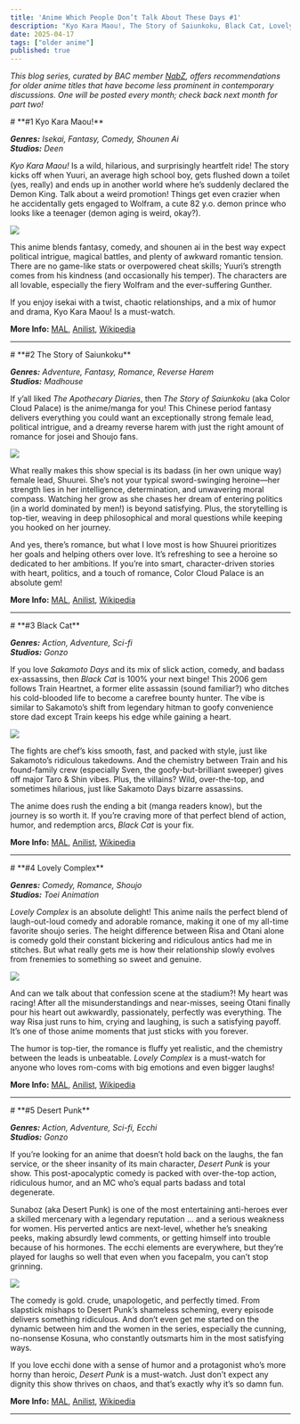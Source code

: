 ```yaml
---
title: 'Anime Which People Don’t Talk About These Days #1'
description: "Kyo Kara Maou!, The Story of Saiunkoku, Black Cat, Lovely Complex, Desert Punk"
date: 2025-04-17
tags: ["older anime"]
published: true
---
```


_This blog series, curated by BAC member <a href="https://myanimelist.net/profile/NabzDLuffy" target="_blank">NabZ</a>,
offers recommendations for older anime titles that have become less prominent in contemporary discussions. One will be posted every month; check back next month for part two!_

<div style={{marginBottom: '-10px', marginTop: '0px'}}>
  # **<span style={{'color': 'red'}}>#1</span> Kyo Kara Maou!** 
</div>

_**Genres:** Isekai, Fantasy, Comedy, Shounen Ai_ \
_**Studios:** Deen_ 

_Kyo Kara Maou!_ Is a wild, hilarious, and surprisingly heartfelt ride! The story kicks off when Yuuri, an average high school boy, gets flushed down a toilet (yes, really) and ends up in another world where he’s suddenly declared the Demon King. Talk about a weird promotion! Things get even crazier when he accidentally gets engaged to Wolfram, a cute 82 y.o. demon prince who looks like a teenager (demon aging is weird, okay?).

<div style={{marginBottom: '0px', marginTop: '0px', textAlign: 'center'}}>
  <img src="/images/blog/anime-which-people-dont-talk-about/01.webp" className="rounded-xl" style={{margin: '0 auto', display: 'block'}} />
</div>

This anime blends fantasy, comedy, and shounen ai in the best way expect political intrigue, magical battles, and plenty of awkward romantic tension. There are no game-like stats or overpowered cheat skills; Yuuri’s strength comes from his kindness (and occasionally his temper). The characters are all lovable, especially the fiery Wolfram and the ever-suffering Gunther.

If you enjoy isekai with a twist, chaotic relationships, and a mix of humor and drama, Kyo Kara Maou! Is a must-watch. 

**More Info:**
<a href="https://myanimelist.net/anime/251/Kyou_kara_Maou" target="_blank">MAL</a>,
<a href="https://anilist.co/anime/251/Kyou-kara-Maou" target="_blank">Anilist</a>,
<a href="https://en.wikipedia.org/wiki/Kyo_Kara_Maoh!" target="_blank">Wikipedia</a>

<hr className="my-8 w-1/2 mx-auto border-t-4 border-[#f05a78]" />

<div style={{marginBottom: '-10px', marginTop: '0px'}}>
  # **<span style={{'color': 'red'}}>#2</span> The Story of Saiunkoku**
</div>

_**Genres:** Adventure, Fantasy, Romance, Reverse Harem_ \
_**Studios:** Madhouse_ 

If y’all liked _The Apothecary Diaries_, then _The Story of Saiunkoku_ (aka Color Cloud Palace) is the anime/manga for you! This Chinese period fantasy delivers everything you could want an exceptionally strong female lead, political intrigue, and a dreamy reverse harem with just the right amount of romance for josei and Shoujo fans.

<div style={{marginBottom: '0px', marginTop: '0px', textAlign: 'center'}}>
  <img src="/images/blog/anime-which-people-dont-talk-about/02.webp" className="rounded-xl" style={{margin: '0 auto', display: 'block'}} />
</div>

What really makes this show special is its badass (in her own unique way) female lead, Shuurei. She’s not your typical sword-swinging heroine—her strength lies in her intelligence, determination, and unwavering moral compass. Watching her grow as she chases her dream of entering politics (in a world dominated by men!) is beyond satisfying. Plus, the storytelling is top-tier, weaving in deep philosophical and moral questions while keeping you hooked on her journey.  

And yes, there’s romance, but what I love most is how Shuurei prioritizes her goals and helping others over love. It’s refreshing to see a heroine so dedicated to her ambitions. If you’re into smart, character-driven stories with heart, politics, and a touch of romance, Color Cloud Palace is an absolute gem!

**More Info:**
<a href="https://myanimelist.net/anime/957/Saiunkoku_Monogatari" target="_blank">MAL</a>,
<a href="https://anilist.co/anime/957/Saiunkoku-Monogatari" target="_blank">Anilist</a>,
<a href="https://en.wikipedia.org/wiki/The_Story_of_Saiunkoku" target="_blank">Wikipedia</a>

<hr className="my-8 w-1/2 mx-auto border-t-4 border-[#f05a78]" />

<div style={{marginBottom: '-10px', marginTop: '0px'}}>
  # **<span style={{'color': 'red'}}>#3</span> Black Cat**
</div>

_**Genres:** Action, Adventure, Sci-fi_ \
_**Studios:** Gonzo_ 

If you love _Sakamoto Days_ and its mix of slick action, comedy, and badass ex-assassins, then _Black Cat_ is 100% your next binge! This 2006 gem follows Train Heartnet, a former elite assassin (sound familiar?) who ditches his cold-blooded life to become a carefree bounty hunter. The vibe is similar to Sakamoto’s shift from legendary hitman to goofy convenience store dad except Train keeps his edge while gaining a heart.

<div style={{marginBottom: '0px', marginTop: '0px', textAlign: 'center'}}>
  <img src="/images/blog/anime-which-people-dont-talk-about/03.webp" className="rounded-xl" style={{margin: '0 auto', display: 'block'}} />
</div>

The fights are chef’s kiss smooth, fast, and packed with style, just like Sakamoto’s ridiculous takedowns. And the chemistry between Train and his found-family crew (especially Sven, the goofy-but-brilliant sweeper) gives off major Taro & Shin vibes. Plus, the villains? Wild, over-the-top, and sometimes hilarious, just like Sakamoto Days bizarre assassins.  

The anime does rush the ending a bit (manga readers know), but the journey is so worth it. If you’re craving more of that perfect blend of action, humor, and redemption arcs, _Black Cat_ is your fix.

**More Info:**
<a href="https://myanimelist.net/anime/68/Black_Cat" target="_blank">MAL</a>,
<a href="https://anilist.co/anime/68/Black-Cat" target="_blank">Anilist</a>,
<a href="https://en.wikipedia.org/wiki/Black_Cat_(manga)" target="_blank">Wikipedia</a>

<hr className="my-8 w-1/2 mx-auto border-t-4 border-[#f05a78]" />

<div style={{marginBottom: '-10px', marginTop: '0px'}}>
  # **<span style={{'color': 'red'}}>#4</span> Lovely Complex**
</div>

_**Genres:** Comedy, Romance, Shoujo_ \
_**Studios:** Toei Animation_ 

_Lovely Complex_ is an absolute delight! This anime nails the perfect blend of laugh-out-loud comedy and adorable romance, making it one of my all-time favorite shoujo series. The height difference between Risa and Otani alone is comedy gold their constant bickering and ridiculous antics had me in stitches. But what really gets me is how their relationship slowly evolves from frenemies to something so sweet and genuine.

<div style={{marginBottom: '0px', marginTop: '0px', textAlign: 'center'}}>
  <img src="/images/blog/anime-which-people-dont-talk-about/04.webp" className="rounded-xl" style={{margin: '0 auto', display: 'block'}} />
</div>

And can we talk about that confession scene at the stadium?! My heart was racing! After all the misunderstandings and near-misses, seeing Otani finally pour his heart out awkwardly, passionately, perfectly was everything. The way Risa just runs to him, crying and laughing, is such a satisfying payoff. It’s one of those anime moments that just sticks with you forever.  

The humor is top-tier, the romance is fluffy yet realistic, and the chemistry between the leads is unbeatable. _Lovely Complex_ is a must-watch for anyone who loves rom-coms with big emotions and even bigger laughs!

**More Info:**
<a href="https://myanimelist.net/anime/2034/Lovely%E2%98%85Complex" target="_blank">MAL</a>,
<a href="https://anilist.co/anime/2034/LovelyComplex" target="_blank">Anilist</a>,
<a href="https://en.wikipedia.org/wiki/Love_Com" target="_blank">Wikipedia</a>

<hr className="my-8 w-1/2 mx-auto border-t-4 border-[#f05a78]" />

<div style={{marginBottom: '-10px', marginTop: '0px'}}>
  # **<span style={{'color': 'red'}}>#5</span> Desert Punk**
</div>

_**Genres:** Action, Adventure, Sci-fi, Ecchi_ \
_**Studios:** Gonzo_ 

If you’re looking for an anime that doesn’t hold back on the laughs, the fan service, or the sheer insanity of its main character, _Desert Punk_ is your show. This post-apocalyptic comedy is packed with over-the-top action, ridiculous humor, and an MC who’s equal parts badass and total degenerate.  

Sunaboz (aka Desert Punk) is one of the most entertaining anti-heroes ever a skilled mercenary with a legendary reputation … and a serious weakness for women. His perverted antics are next-level, whether he’s sneaking peeks, making absurdly lewd comments, or getting himself into trouble because of his hormones. The ecchi elements are everywhere, but they’re played for laughs so well that even when you facepalm, you can’t stop grinning.

<div style={{marginBottom: '0px', marginTop: '0px', textAlign: 'center'}}>
  <img src="/images/blog/anime-which-people-dont-talk-about/05.webp" className="rounded-xl" style={{margin: '0 auto', display: 'block'}} />
</div>

The comedy is gold. crude, unapologetic, and perfectly timed. From slapstick mishaps to Desert Punk’s shameless scheming, every episode delivers something ridiculous. And don’t even get me started on the dynamic between him and the women in the series, especially the cunning, no-nonsense Kosuna, who constantly outsmarts him in the most satisfying ways.  

If you love ecchi done with a sense of humor and a protagonist who’s more horny than heroic, _Desert Punk_ is a must-watch. Just don’t expect any dignity this show thrives on chaos, and that’s exactly why it’s so damn fun.

**More Info:**
<a href="https://myanimelist.net/anime/25/Sunabouzu" target="_blank">MAL</a>,
<a href="https://anilist.co/anime/25/Sunabouzu" target="_blank">Anilist</a>,
<a href="https://en.wikipedia.org/wiki/Desert_Punk" target="_blank">Wikipedia</a>

<hr className="my-8 w-1/2 mx-auto border-t-4 border-[#f05a78]" />
